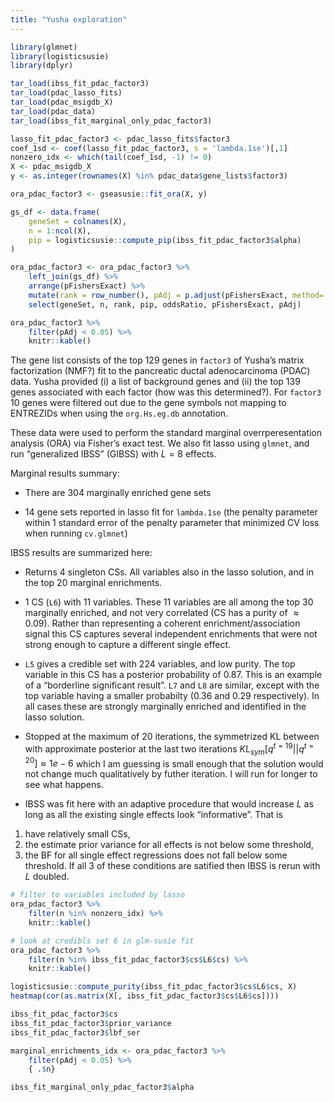 ```yaml
---
title: "Yusha exploration"
---
```


```r
library(glmnet)
library(logisticsusie)
library(dplyr)

tar_load(ibss_fit_pdac_factor3)
tar_load(pdac_lasso_fits)
tar_load(pdac_msigdb_X)
tar_load(pdac_data)
tar_load(ibss_fit_marginal_only_pdac_factor3)

lasso_fit_pdac_factor3 <- pdac_lasso_fits$factor3
coef_1sd <- coef(lasso_fit_pdac_factor3, s = 'lambda.1se')[,1]
nonzero_idx <- which(tail(coef_1sd, -1) != 0)
X <- pdac_msigdb_X
y <- as.integer(rownames(X) %in% pdac_data$gene_lists$factor3)
```

```r
ora_pdac_factor3 <- gseasusie::fit_ora(X, y)

gs_df <- data.frame(
    geneSet = colnames(X), 
    n = 1:ncol(X), 
    pip = logisticsusie::compute_pip(ibss_fit_pdac_factor3$alpha)
)

ora_pdac_factor3 <- ora_pdac_factor3 %>%
    left_join(gs_df) %>%
    arrange(pFishersExact) %>%
    mutate(rank = row_number(), pAdj = p.adjust(pFishersExact, method='BH')) %>%
    select(geneSet, n, rank, pip, oddsRatio, pFishersExact, pAdj)

ora_pdac_factor3 %>%
    filter(pAdj < 0.05) %>%
    knitr::kable()
```


The gene list consists of the top 129 genes in `factor3` of Yusha's matrix factorization (NMF?) fit to the pancreatic ductal adenocarcinoma (PDAC) data.
Yusha provided (i) a list of background genes and (ii) the top 139 genes associated with each factor (how was this determined?). 
For `factor3` 10 genes were filtered out due to the gene symbols not mapping to ENTREZIDs when using the `org.Hs.eg.db` annotation. 

These data were used to perform the standard marginal overrperesentation analysis (ORA) via Fisher's exact test. 
We also fit lasso using `glmnet`, and run "generalized IBSS" (GIBSS) with $L=8$ effects.

Marginal results summary: 

* There are 304 marginally enriched gene sets

* 14 gene sets reported in lasso fit for `lambda.1se` (the penalty parameter within 1 standard error of the penalty parameter that minimized CV loss when running `cv.glmnet`)

IBSS results are summarized here:

* Returns 4 singleton CSs. All variables also in the lasso solution, and in the top 20 marginal enrichments.

* 1 CS (`L6`) with 11 variables. These 11 variables are all among the top 30 marginally enriched, and not very correlated
(CS has a purity of $\approx 0.09$).
Rather than representing a coherent enrichment/association signal this CS captures several independent enrichments 
that were not strong enough to capture a different single effect.

* `L5` gives a credible set with 224 variables, and low purity. 
The top variable in this CS has a posterior probability of $0.87$. 
This is an example of a "borderline significant result". 
`L7` and `L8` are similar, except with the top variable having a smaller probabilty ($0.36$ and $0.29$ respectively).
In all cases these are strongly marginally enriched and identified in the lasso solution.


* Stopped at the maximum of 20 iterations, the symmetrized KL between with approximate posterior 
at the last two iterations $KL_{sym}[q^{t=19} || q^{t=20}] \approx 1e-6$ which I am guessing is 
small enough that the solution would not change much qualitatively by futher iteration. 
I will run for longer to see what happens.
* IBSS was fit here with an adaptive procedure that would increase $L$ as long as all the existing single effects look "informative". 
That is
(1) have relatively small CSs,
(2) the estimate prior variance for all effects is not below some threshold, 
(3) the BF for all single effect regressions does not fall below some threshold.
If all 3 of these conditions are satified then IBSS is rerun with $L$ doubled.

```r
# filter to variables included by lasso
ora_pdac_factor3 %>%
    filter(n %in% nonzero_idx) %>%
    knitr::kable()
```

```r
# look at credibls set 6 in glm-susie fit
ora_pdac_factor3 %>%
    filter(n %in% ibss_fit_pdac_factor3$cs$L6$cs) %>% 
    knitr::kable()

logisticsusie::compute_purity(ibss_fit_pdac_factor3$cs$L6$cs, X)
heatmap(cor(as.matrix(X[, ibss_fit_pdac_factor3$cs$L6$cs])))
```

```r
ibss_fit_pdac_factor3$cs
ibss_fit_pdac_factor3$prior_variance
ibss_fit_pdac_factor3$lbf_ser
```

```r
marginal_enrichments_idx <- ora_pdac_factor3 %>%
    filter(pAdj < 0.05) %>%
    { .$n}

ibss_fit_marginal_only_pdac_factor3$alpha
```
